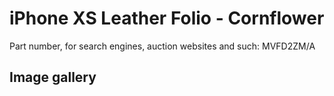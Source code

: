 
# iPhone XS Leather Folio - Cornflower

Part number, for search engines, auction websites and such: MVFD2ZM/A

## Image gallery

<div style={{ width: "768px" }}>
  <GalleryComponent
    images={[
      {
        original: "/everysource/MVFD2.webp",
        thumbnail: "/everypreview/MVFD2.webp",
      },
      {
        original: "/everysource/MVFD2_AV1_GOLD.webp",
        thumbnail: "/everypreview/MVFD2_AV1_GOLD.webp",
      },
      {
        original: "/everysource/MVFD2_AV1_SILVER.webp",
        thumbnail: "/everypreview/MVFD2_AV1_SILVER.webp",
      },
      {
        original: "/everysource/MVFD2_AV1_SPACE_GRAY.webp",
        thumbnail: "/everypreview/MVFD2_AV1_SPACE_GRAY.webp",
      },
      {
        original: "/everysource/MVFD2_AV2.webp",
        thumbnail: "/everypreview/MVFD2_AV2.webp",
      }
    ]}
  />
</div>